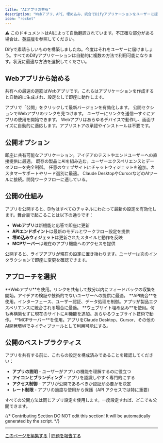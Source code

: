 ```yaml
---
title: "AIアプリの共有"
description: "Webアプリ、API、埋め込み、統合でDifyアプリケーションをユーザーに提供"
icon: "rocket"
---
```


<Note> ⚠️ このドキュメントはAIによって自動翻訳されています。不正確な部分がある場合は、[英語版](/en/documentation/pages/publish/README)を参照してください。</Note>


Difyで素晴らしいものを構築しましたね。今度はそれをユーザーに届けましょう。すべてのDifyアプリケーションは自動的に複数の方法で利用可能になります。状況に最適な方法を選択してください。

## Webアプリから始める

共有への最速の道筋はWebアプリです。これらはアプリケーションを作成すると自動的に生成され、設定なしで即座に動作します。

<Steps>
  <Step title="公開をクリック">
    アプリで「公開」をクリックして最新バージョンを有効化します。
  </Step>
  <Step title="URLをコピー">
    公開セクションでWebアプリのリンクを見つけます。
  </Step>
  <Step title="すぐに共有">
    ユーザーにリンクを送信—すぐにアプリの使用を開始できます。
  </Step>
</Steps>

<Tip>
Webアプリはあらゆるデバイスで動作し、画面サイズに自動的に適応します。アプリストアの承認やインストールは不要です。
</Tip>

## 公開オプション

<CardGroup cols={2}>
  <Card title="Webアプリ" icon="globe" href="chatflow-webapp">
    即座に共有可能なアプリケーション。アイデアのテストやエンドユーザーへの直接提供に最適。
  </Card>
  <Card title="API統合" icon="code" href="developing-with-apis">
    既存の製品にAIを組み込む。ユーザーエクスペリエンスとデータフローを完全制御。
  </Card>
  <Card title="ウェブサイト埋め込み" icon="window" href="embedding-in-websites">
    任意のウェブサイトにチャットウィジェットを追加。カスタマーサポートやリード選別に最適。
  </Card>
  <Card title="MCPサーバー" icon="plug" href="publish-mcp">
    Claude DesktopやCursorなどのAIツールに接続。開発ワークフローに適している。
  </Card>
</CardGroup>

## 公開の仕組み

アプリを公開すると、Difyはすべてのチャネルにわたって最新の設定を有効化します。舞台裏で起こることは以下の通りです：

- **Webアプリ**は新機能と応答で即座に更新
- **APIエンドポイント**は最新のモデルとワークフロー設定を提供
- **埋め込みウィジェット**は更新されたスタイルと動作を反映
- **MCPサーバー**は現在のアプリ機能へのアクセスを提供

<Warning>
公開すると、ライブアプリが現在の設定に置き換わります。ユーザーは次のインタラクションで即座に変更を確認できます。
</Warning>

## アプローチを選択

<AccordionGroup>
  <Accordion title="即座にユーザーフィードバックが欲しい">
    **Webアプリ**を使用。リンクを共有して数分以内にフィードバックの収集を開始。アイデアの検証や技術的でないユーザーへの提供に最適。
  </Accordion>
  
  <Accordion title="製品を構築している">
    **API統合**を使用。インターフェース、ユーザー認証、データ処理を制御。アプリが製品エクスペリエンスに統合される場合に最適。
  </Accordion>
  
  <Accordion title="既存のウェブサイトがある">
    **ウェブサイト埋め込み**を使用。何も再構築せずに現在のサイトにAI機能を追加。あらゆるウェブサイト技術で動作。
  </Accordion>
  
  <Accordion title="AIツールを拡張したい">
    **MCPサーバー**を使用。アプリをClaude Desktop、Cursor、その他のAI開発環境でネイティブツールとして利用可能にする。
  </Accordion>
</AccordionGroup>

## 公開のベストプラクティス

アプリを共有する前に、これらの設定を構成済みであることを確認してください：

- **アプリの説明** - ユーザーがアプリの機能を理解するのに役立つ
- **アイコンとブランディング** - アプリを認識しやすく専門的にする
- **アクセス制御** - アプリが公開であるべきか認証が必要かを決定
- **レート制限** - アプリの過度な使用から保護（API アクセスでは特に重要）

<Check>
すべての公開方法は同じアプリ設定を使用します。一度設定すれば、どこでも公開できます。
</Check>

{/*
Contributing Section
DO NOT edit this section!
It will be automatically generated by the script.
*/}

---

[このページを編集する](https://github.com/langgenius/dify-docs/edit/main/ja-jp/documentation/pages/publish/README.mdx) | [問題を報告する](https://github.com/langgenius/dify-docs/issues/new?template=docs.yml)

